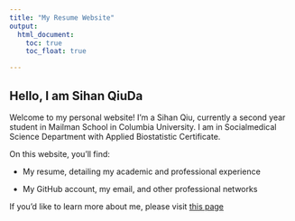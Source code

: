 ```yaml
---
title: "My Resume Website"
output: 
  html_document:
    toc: true
    toc_float: true

---
```


## Hello, I am Sihan QiuDa
Welcome to my personal website! I'm a Sihan Qiu, currently a second year student in Mailman School in Columbia University. I am in Socialmedical Science Department with Applied Biostatistic Certificate.

On this website, you'll find:

- My resume, detailing my academic and professional experience

- My GitHub account, my email, and other professional networks


If you'd like to learn more about me, please visit [this page](resume.html) 





